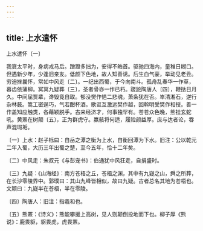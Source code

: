```yaml
---
---
---
```

title: 上水遣怀
---



上水遣怀〔一〕


我衰太平时，身病戎马后。蹭蹬多拙为，安得不皓首。驱驰四海内，童稚日糊口。但遇新少年，少逢旧亲友。低颜下色地，故人知善诱。后生血气豪，举动见老丑。穷迫挫曩怀，常如中风走〔二〕。一纪出西蜀，于今向南斗。孤舟乱春华一作草，暮齿依蒲柳。冥冥九疑葬〔三〕，圣者骨亦一作已朽。蹉跎陶唐人〔四〕，鞭挞日月久。中间屈贾辈，谗毁竟自取。郁没樊作悒二悲魂，萧条犹在否。崒清湘石，逆行杂林薮。篙工密逞巧，气若酣杯酒。歌讴互激远樊作越，回斡明受樊作相授。善一作盖知应触类，各藉颖脱手。古来经济才，何事独罕有。苍苍众色晚，熊挂玄蛇吼。黄罴在树颠〔五〕，正为群虎守。羸骸将何适，履险颜益厚。庶与达者论，吞声混瑕垢。

〔一〕上水：赵子栎曰：自岳之潭之衡为上水，自衡回潭为下水。旧注：公以乾元二年入蜀，大历三年出蜀之楚，至今五年，恰十二年矣。

〔二〕中风走：朱叔元《与彭宠书》：伯通犹中风狂走，自捐盛时。

〔三〕九疑：《山海经》：南方苍梧之丘，苍梧之渊，其中有九嶷之山，舜之所葬，在长沙零陵界中。郭璞曰：其山九峰皆相似，故曰九疑。古者总名其地为苍梧也。文颖曰：九嶷半在苍梧，半在零陵。

〔四〕陶唐人：旧注：指羲和也。

〔五〕熊罴：《诗义》：熊能攀援上高树，见人则颠倒投地而下也。柳子厚《熊说》：鹿畏䝙，䝙畏虎，虎畏罴。